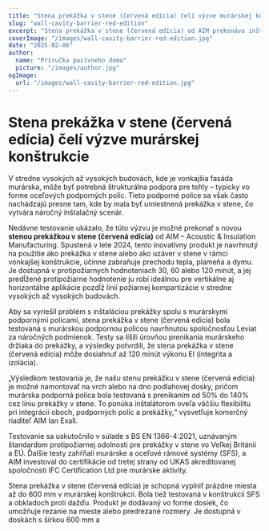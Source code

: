 ```yaml
---
title: "Stena prekážka v stene (červená edícia) čelí výzve murárskej konštrukcie"
slug: "wall-cavity-barrier-red-edition"
excerpt: "Stena prekážka v stene (červená edícia) od AIM prekonáva inštalačné výzvy integráciou s murárskymi podpornými policami a zabezpečuje robustnú protipožiarnu ochranu."
coverImage: "/images/wall-cavity-barrier-red-edition.jpg"
date: "2025-02-06"
author:
  name: "Príručka pasívneho domu"
  picture: "/images/author.jpg"
ogImage:
  url: "/images/wall-cavity-barrier-red-edition.jpg"
---
```


# Stena prekážka v stene (červená edícia) čelí výzve murárskej konštrukcie

V stredne vysokých až vysokých budovách, kde je vonkajšia fasáda murárska, môže byť potrebná štrukturálna podpora pre tehly – typicky vo forme oceľových podporných políc. Tieto podporné police sa však často nachádzajú presne tam, kde by mala byť umiestnená prekážka v stene, čo vytvára náročný inštalačný scenár.

Nedávne testovanie ukázalo, že túto výzvu je možné prekonať s novou **stenou prekážkou v stene (červená edícia)** od AIM – Acoustic & Insulation Manufacturing. Spustená v lete 2024, tento inovatívny produkt je navrhnutý na použitie ako prekážka v stene alebo ako uzáver v stene v rámci vonkajšej konštrukcie, účinne zabraňuje prechodu tepla, plameňa a dymu. Je dostupná v protipožiarnych hodnoteniach 30, 60 alebo 120 minút, a jej predĺžené protipožiarne hodnotenie ju robí ideálnou pre vertikálne aj horizontálne aplikácie pozdĺž línií požiarnej kompartizácie v stredne vysokých až vysokých budovách.

Aby sa vyriešil problém s inštaláciou prekážky spolu s murárskymi podpornými policami, stena prekážka v stene (červená edícia) bola testovaná s murárskou podpornou policou navrhnutou spoločnosťou Leviat za náročných podmienok. Testy sa líšili úrovňou prenikania murárskeho držiaka do prekážky, a výsledky potvrdili, že stena prekážka v stene (červená edícia) môže dosiahnuť až 120 minút výkonu EI (integrita a izolácia).

„Výsledkom testovania je, že našu stenu prekážku v stene (červená edícia) je možné namontovať na vrch alebo na dno podlahovej dosky, pričom murárska podporná polica bola testovaná s prenikaním od 50% do 140% cez líniu prekážky v stene. To ponúka inštalátorom oveľa väčšiu flexibilitu pri integrácii oboch, podporných políc a prekážky,“ vysvetľuje komerčný riaditeľ AIM Ian Exall.

Testovanie sa uskutočnilo v súlade s BS EN 1366-4:2021, uznávaným štandardom protipožiarnej odolnosti pre prekážky v stene vo Veľkej Británii a EÚ. Ďalšie testy zahŕňali murárske a oceľové rámové systémy (SFS), a AIM investoval do certifikácie od tretej strany od UKAS akreditovanej spoločnosti IFC Certification Ltd pre murárske aktivity.

Stena prekážka v stene (červená edícia) je schopná vyplniť prázdne miesta až do 600 mm v murárskej konštrukcii. Bola tiež testovaná v konštrukcii SFS a obkladoch proti dažďu. Produkt je dodávaný vo forme dosiek, čo umožňuje rezanie na mieste alebo predrezané rozmery. Je dostupná v doskách s šírkou 600 mm a